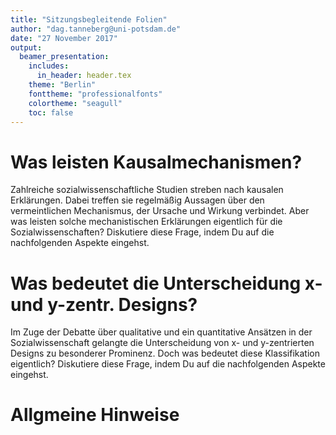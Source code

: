 ```yaml
---
title: "Sitzungsbegleitende Folien"
author: "dag.tanneberg@uni-potsdam.de"
date: "27 November 2017"
output:
  beamer_presentation:
    includes:
      in_header: header.tex
    theme: "Berlin"
    fonttheme: "professionalfonts"
    colortheme: "seagull"
    toc: false
---
```


# Was leisten Kausalmechanismen?

Zahlreiche sozialwissenschaftliche Studien streben nach
kausalen Erklärungen. Dabei treffen sie regelmäßig Aussagen
über den vermeintlichen Mechanismus, der Ursache und Wirkung
verbindet. Aber was leisten solche mechanistischen Erklärungen
eigentlich für die Sozialwissenschaften? Diskutiere diese
Frage, indem Du auf die nachfolgenden Aspekte eingehst.

\begin{enumerate}
  \item Was ist eine kausale Erklärung und welche Spielarten gibt es?
  \item Wie unterscheiden sich kausale von anderen Erklärungsarten?
  \item Wie unterstützen M. die Formulierung kausaler Erklärungen?
  \item Welche Probleme bereiten Kausalmechanismen?
\end{enumerate}

# Was bedeutet die Unterscheidung x- und y-zentr. Designs?

Im Zuge der Debatte über qualitative und ein quantitative
Ansätzen in der Sozialwissenschaft gelangte die
Unterscheidung von x- und y-zentrierten Designs zu
besonderer Prominenz. Doch was bedeutet diese
Klassifikation eigentlich? Diskutiere diese Frage, indem Du
auf die nachfolgenden Aspekte eingehst.

\begin{enumerate}
  \item Was sind x- bzw. y-zentrierte Designs?
  \item Wie unterscheidet sich diese Klassifikation von der Einteilung in qualitative und quantitative Ansätze?
  \item Welchen Einfluss haben x- und y-zentrische Designs auf
  \begin{itemize}
    \item die Auswahl von Methoden;
    \item den Umgang mit empirischen Daten;
    \item auf die Verallgemeinerungsfähigkeit von Forschungsergebnissen?
  \end{itemize}
  \item Welche Probleme bereiten x- bzw. y-zentrierte Designs
\end{enumerate}

# Allgmeine Hinweise

\begin{itemize}
\item \textbf{Umfang} $1500$ Wörter ($\pm 10\%$ Toleranz)
\item \textbf{Formatierungsvorgaben}
  \begin{itemize}
    \item Zitation: Autor-Jahr mit Seitenangabe
    \item Schriftgröße: $11$
    \item zulässige Schriftarten: Times New Roman, Garamond, Gill Sans, CMU Serif
    \item Zeilenabstand: 1,5
    \item Korrekturrand: $4$cm, rechts
    \item Auf ein Absatzende folgt eine Leerzeile.
    \item Es gibt keine weiteren Formatierungsvorgaben.
  \end{itemize}
\item \textbf{Gewicht} $25\%$ der abschließenden Seminarnote
\item \textbf{Abgabe} 18. Dezember 2017 per \href{mailto:dag.tanneberg@uni-potsdam.de}{Email}
\item \textbf{Dateiformat} PDF
\end{itemize}
